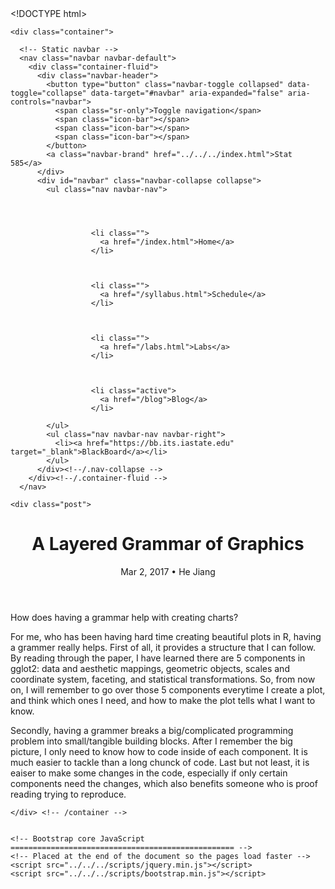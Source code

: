 <!DOCTYPE html>
<html lang="en">
  <head>
    <meta charset="utf-8">
    <meta name="description" content="Data Technologies for Statistics at Iowa State University.">
    <meta name="author" content="Heike Hofmann <hofmann@iastate.edu>">
    <!-- By The original uploader was Dick107 at English Wikipedia [GFDL (http://www.gnu.org/copyleft/fdl.html) or CC-BY-SA-3.0 (http://creativecommons.org/licenses/by-sa/3.0/)], via Wikimedia Commons https://commons.wikimedia.org/wiki/File%3APunch-card-5081.jpg-->

    <title>Stat 585</title>

    <!-- Bootstrap core CSS -->
    <link href="../../../css/bootstrap.min.css" rel="stylesheet">
    <link href="../../../css/extra.css" rel="stylesheet">

  </head>

  <body>

    <div class="container">

      <!-- Static navbar -->
      <nav class="navbar navbar-default">
        <div class="container-fluid">
          <div class="navbar-header">
            <button type="button" class="navbar-toggle collapsed" data-toggle="collapse" data-target="#navbar" aria-expanded="false" aria-controls="navbar">
              <span class="sr-only">Toggle navigation</span>
              <span class="icon-bar"></span>
              <span class="icon-bar"></span>
              <span class="icon-bar"></span>
            </button>
            <a class="navbar-brand" href="../../../index.html">Stat 585</a>
          </div>
          <div id="navbar" class="navbar-collapse collapse">
            <ul class="nav navbar-nav">
              
              
      				  
      				  
      				  <li class="">
      					<a href="/index.html">Home</a>
      				  </li>
      				
      				  
      				  
      				  <li class="">
      					<a href="/syllabus.html">Schedule</a>
      				  </li>
      				
      				  
      				  
      				  <li class="">
      					<a href="/labs.html">Labs</a>
      				  </li>
      				
      				  
      				  
      				  <li class="active">
      					<a href="/blog">Blog</a>
      				  </li>
      				
            </ul>
            <ul class="nav navbar-nav navbar-right">
              <li><a href="https://bb.its.iastate.edu" target="_blank">BlackBoard</a></li>
            </ul>
          </div><!--/.nav-collapse -->
        </div><!--/.container-fluid -->
      </nav>

    <div class="post">

  <header class="post-header">
    <h1 class="post-title">A Layered Grammar of Graphics</h1>
    <p class="post-meta">Mar 2, 2017 • He Jiang</p>
  </header>

  <article class="post-content">
    How does having a grammar help with creating charts?

For me, who has been having hard time creating beautiful plots in R, having a grammer really helps. First of all, it provides a structure that I can follow. By reading through the paper, I have learned there are 5 components in gglot2: data and aesthetic mappings, geometric objects, scales and coordinate system, faceting, and statistical transformations. So, from now on, I will remember to go over those 5 components everytime I create a plot, and think which ones I need, and how to make the plot tells what I want to know. 

Secondly, having a grammer breaks a big/complicated programming problem into small/tangible building blocks. After I remember the big picture, I only need to know how to code inside of each component. It is much easier to tackle than a long chunck of code. Last but not least, it is eaiser to make some changes in the code, especially if only certain components need the changes, which also benefits someone who is proof reading trying to reproduce. 



  </article>

</div>

      
    </div> <!-- /container -->


    <!-- Bootstrap core JavaScript
    ================================================== -->
    <!-- Placed at the end of the document so the pages load faster -->
    <script src="../../../scripts/jquery.min.js"></script>
    <script src="../../../scripts/bootstrap.min.js"></script>
  </body>
</html>
